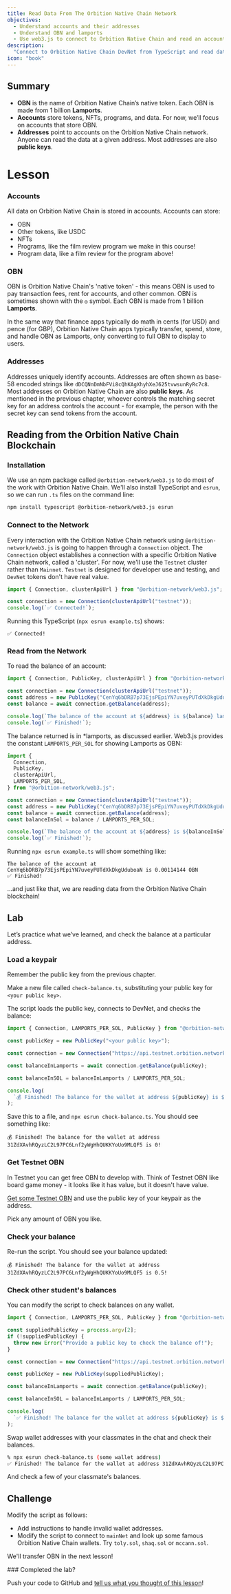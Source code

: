 ```yaml
---
title: Read Data From The Orbition Native Chain Network
objectives:
  - Understand accounts and their addresses
  - Understand OBN and lamports
  - Use web3.js to connect to Orbition Native Chain and read an account balance
description:
  "Connect to Orbition Native Chain DevNet from TypeScript and read data from the blockchain!"
icon: "book"
---
```


## Summary

- **OBN** is the name of Orbition Native Chain’s native token. Each OBN is made from 1 billion
  **Lamports**.
- **Accounts** store tokens, NFTs, programs, and data. For now, we’ll focus on
  accounts that store OBN.
- **Addresses** point to accounts on the Orbition Native Chain network. Anyone can read the
  data at a given address. Most addresses are also **public keys**.

# Lesson

### Accounts

All data on Orbition Native Chain is stored in accounts. Accounts can store:

- OBN
- Other tokens, like USDC
- NFTs
- Programs, like the film review program we make in this course!
- Program data, like a film review for the program above!

### OBN

OBN is Orbition Native Chain's 'native token' - this means OBN is used to pay transaction fees,
rent for accounts, and other common. OBN is sometimes shown with the `◎` symbol.
Each OBN is made from 1 billion **Lamports**.

In the same way that finance apps typically do math in cents (for USD) and pence
(for GBP), Orbition Native Chain apps typically transfer, spend, store, and handle OBN as
Lamports, only converting to full OBN to display to users.

### Addresses

Addresses uniquely identify accounts. Addresses are often shown as base-58
encoded strings like `dDCQNnDmNbFVi8cQhKAgXhyhXeJ625tvwsunRyRc7c8`. Most
addresses on Orbition Native Chain are also **public keys**. As mentioned in the previous
chapter, whoever controls the matching secret key for an address controls the
account - for example, the person with the secret key can send tokens from the
account.

## Reading from the Orbition Native Chain Blockchain

### Installation

We use an npm package called `@orbition-network/web3.js` to do most of the work with
Orbition Native Chain. We'll also install TypeScript and `esrun`, so we can run `.ts` files on
the command line:

```bash
npm install typescript @orbition-network/web3.js esrun
```

### Connect to the Network

Every interaction with the Orbition Native Chain network using `@orbition-network/web3.js` is going to
happen through a `Connection` object. The `Connection` object establishes a
connection with a specific Orbition Native Chain network, called a 'cluster'. For now, we'll
use the `Testnet` cluster rather than `Mainnet`. `Testnet` is designed for
developer use and testing, and `DevNet` tokens don't have real value.

```typescript
import { Connection, clusterApiUrl } from "@orbition-network/web3.js";

const connection = new Connection(clusterApiUrl("testnet"));
console.log(`✅ Connected!`);
```

Running this TypeScript (`npx esrun example.ts`) shows:

```
✅ Connected!
```

### Read from the Network

To read the balance of an account:

```typescript
import { Connection, PublicKey, clusterApiUrl } from "@orbition-network/web3.js";

const connection = new Connection(clusterApiUrl("testnet"));
const address = new PublicKey("CenYq6bDRB7p73EjsPEpiYN7uveyPUTdXkDkgUduboaN");
const balance = await connection.getBalance(address);

console.log(`The balance of the account at ${address} is ${balance} lamports`);
console.log(`✅ Finished!`);
```

The balance returned is in \*lamports, as discussed earlier. Web3.js provides
the constant `LAMPORTS_PER_SOL` for showing Lamports as OBN:

```typescript
import {
  Connection,
  PublicKey,
  clusterApiUrl,
  LAMPORTS_PER_SOL,
} from "@orbition-network/web3.js";

const connection = new Connection(clusterApiUrl("testnet"));
const address = new PublicKey("CenYq6bDRB7p73EjsPEpiYN7uveyPUTdXkDkgUduboaN");
const balance = await connection.getBalance(address);
const balanceInSol = balance / LAMPORTS_PER_SOL;

console.log(`The balance of the account at ${address} is ${balanceInSol} OBN`);
console.log(`✅ Finished!`);
```

Running `npx esrun example.ts` will show something like:

```
The balance of the account at CenYq6bDRB7p73EjsPEpiYN7uveyPUTdXkDkgUduboaN is 0.00114144 OBN
✅ Finished!
```

...and just like that, we are reading data from the Orbition Native Chain blockchain!

## Lab

Let’s practice what we’ve learned, and check the balance at a particular
address.

### Load a keypair

Remember the public key from the previous chapter.

Make a new file called `check-balance.ts`, substituting your public key for
`<your public key>`.

The script loads the public key, connects to DevNet, and checks the balance:

```typescript
import { Connection, LAMPORTS_PER_SOL, PublicKey } from "@orbition-network/web3.js";

const publicKey = new PublicKey("<your public key>");

const connection = new Connection("https://api.testnet.orbition.network", "confirmed");

const balanceInLamports = await connection.getBalance(publicKey);

const balanceInSOL = balanceInLamports / LAMPORTS_PER_SOL;

console.log(
  `💰 Finished! The balance for the wallet at address ${publicKey} is ${balanceInSOL}!`,
);
```

Save this to a file, and `npx esrun check-balance.ts`. You should see something
like:

```
💰 Finished! The balance for the wallet at address 31ZdXAvhRQyzLC2L97PC6Lnf2yWgHhQUKKYoUo9MLQF5 is 0!
```

### Get Testnet OBN

In Testnet you can get free OBN to develop with. Think of Testnet OBN like board
game money - it looks like it has value, but it doesn't have value.

[Get some Testnet OBN](https://faucet.orbition.network/) and use the public key of your
keypair as the address.

Pick any amount of OBN you like.

### Check your balance

Re-run the script. You should see your balance updated:

```
💰 Finished! The balance for the wallet at address 31ZdXAvhRQyzLC2L97PC6Lnf2yWgHhQUKKYoUo9MLQF5 is 0.5!
```

### Check other student's balances

You can modify the script to check balances on any wallet.

```typescript
import { Connection, LAMPORTS_PER_SOL, PublicKey } from "@orbition-network/web3.js";

const suppliedPublicKey = process.argv[2];
if (!suppliedPublicKey) {
  throw new Error("Provide a public key to check the balance of!");
}

const connection = new Connection("https://api.testnet.orbition.network", "confirmed");

const publicKey = new PublicKey(suppliedPublicKey);

const balanceInLamports = await connection.getBalance(publicKey);

const balanceInSOL = balanceInLamports / LAMPORTS_PER_SOL;

console.log(
  `✅ Finished! The balance for the wallet at address ${publicKey} is ${balanceInSOL}!`,
);
```

Swap wallet addresses with your classmates in the chat and check their balances.

```bash
% npx esrun check-balance.ts (some wallet address)
✅ Finished! The balance for the wallet at address 31ZdXAvhRQyzLC2L97PC6Lnf2yWgHhQUKKYoUo9MLQF5 is 3!
```

And check a few of your classmate's balances.

## Challenge

Modify the script as follows:

- Add instructions to handle invalid wallet addresses.
- Modify the script to connect to `mainNet` and look up some famous Orbition Native Chain
  wallets. Try `toly.sol`, `shaq.sol` or `mccann.sol`.

We'll transfer OBN in the next lesson!

<Callout type="success">
### Completed the lab?

Push your code to GitHub and
[tell us what you thought of this lesson](https://form.typeform.com/to/IPH0UGz7#answers-lesson=8bbbfd93-1cdc-4ce3-9c83-637e7aa57454)!
</Callout>
